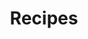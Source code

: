 ---
title: "Recipes"
meta_title: "Receitas Incríveis"
description: "Coleção de receitas deliciosas"
draft: false
recipes:
  - name: "Bolo de Chocolate"
    id: 1
    recipe_img: "https://wiki.pokexgames.com/images/3/3c/Small_Poiton.png"  # Imagem válida
    difficulty: "Médio"
    preparation_time: "45 minutos"
    servings: "10 porções"
    ingredients:
      - name: "Açúcar"
        quantity: "2 xícaras"
        item_img: "https://example.com/acucar.jpg"
      - name: "Cacau em pó"
        quantity: "3/4 xícara"
        item_img: "https://example.com/cacau.jpg"
      - name: "Farinha de trigo"
        quantity: "1 xícara"
        item_img: "https://example.com/farinha.jpg"
      - name: "Fermento"
        quantity: "1 colher de chá"
        item_img: "https://example.com/fermento.jpg"
      - name: "Ovos"
        quantity: "2 unidades"
        item_img: "https://example.com/ovos.jpg"
      - name: "Leite"
        quantity: "1 xícara"
        item_img: "https://example.com/leite.jpg"
      - name: "Óleo"
        quantity: "1/2 xícara"
        item_img: "https://example.com/oleo.jpg"
      - name: "Essência de baunilha"
        quantity: "1 colher de chá"
        item_img: "https://example.com/baunilha.jpg"
  
  - name: "Pudim de Leite Condensado"
    id: 2
    recipe_img: "https://example.com/pudim.jpg"  # Imagem válida
    difficulty: "Fácil"
    preparation_time: "1 hora e 15 minutos"
    servings: "8 porções"
    ingredients:
      - name: "Leite condensado"
        quantity: "1 lata"
        item_img: "https://example.com/leite-condensado.jpg"
      - name: "Leite"
        quantity: "2 latas"
        item_img: "https://example.com/leite.jpg"
      - name: "Ovos"
        quantity: "3 unidades"
        item_img: "https://example.com/ovos.jpg"
      - name: "Açúcar (para a calda)"
        quantity: "1 xícara"
        item_img: "https://example.com/acucar.jpg"
---